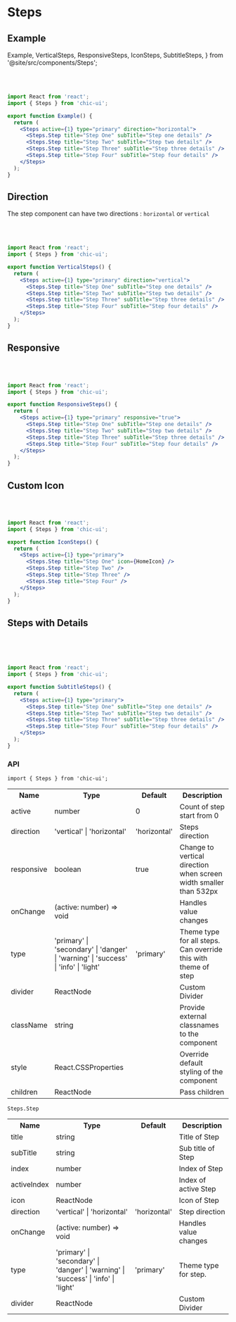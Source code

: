 # Steps

## Example

  Example,
  VerticalSteps,
  ResponsiveSteps,
  IconSteps,
  SubtitleSteps,
} from '@site/src/components/Steps';

<Example />

<br />
<br />

```jsx
import React from 'react';
import { Steps } from 'chic-ui';

export function Example() {
  return (
    <Steps active={1} type="primary" direction="horizontal">
      <Steps.Step title="Step One" subTitle="Step one details" />
      <Steps.Step title="Step Two" subTitle="Step two details" />
      <Steps.Step title="Step Three" subTitle="Step three details" />
      <Steps.Step title="Step Four" subTitle="Step four details" />
    </Steps>
  );
}
```

## Direction

The step component can have two directions : `horizontal` or `vertical`

<VerticalSteps />

<br />
<br />

```jsx
import React from 'react';
import { Steps } from 'chic-ui';

export function VerticalSteps() {
  return (
    <Steps active={1} type="primary" direction="vertical">
      <Steps.Step title="Step One" subTitle="Step one details" />
      <Steps.Step title="Step Two" subTitle="Step two details" />
      <Steps.Step title="Step Three" subTitle="Step three details" />
      <Steps.Step title="Step Four" subTitle="Step four details" />
    </Steps>
  );
}
```

## Responsive

<ResponsiveSteps />

<br />
<br />

```jsx
import React from 'react';
import { Steps } from 'chic-ui';

export function ResponsiveSteps() {
  return (
    <Steps active={1} type="primary" responsive="true">
      <Steps.Step title="Step One" subTitle="Step one details" />
      <Steps.Step title="Step Two" subTitle="Step two details" />
      <Steps.Step title="Step Three" subTitle="Step three details" />
      <Steps.Step title="Step Four" subTitle="Step four details" />
    </Steps>
  );
}
```

## Custom Icon

<IconSteps />

<br />
<br />

```jsx
import React from 'react';
import { Steps } from 'chic-ui';

export function IconSteps() {
  return (
    <Steps active={1} type="primary">
      <Steps.Step title="Step One" icon={HomeIcon} />
      <Steps.Step title="Step Two" />
      <Steps.Step title="Step Three" />
      <Steps.Step title="Step Four" />
    </Steps>
  );
}
```

## Steps with Details

<SubtitleSteps />

<br />
<br />
<br />

```jsx
import React from 'react';
import { Steps } from 'chic-ui';

export function SubtitleSteps() {
  return (
    <Steps active={1} type="primary">
      <Steps.Step title="Step One" subTitle="Step one details" />
      <Steps.Step title="Step Two" subTitle="Step two details" />
      <Steps.Step title="Step Three" subTitle="Step three details" />
      <Steps.Step title="Step Four" subTitle="Step four details" />
    </Steps>
  );
}
```

### API

```
import { Steps } from 'chic-ui';
```

<table>
  <tr>
    <th>Name</th>
    <th>Type</th>
    <th>Default</th>
    <th>Description</th>
  </tr>
  <tr>
    <td>active</td>
    <td>number</td>
    <td>0</td>
    <td>Count of step start from 0</td>
  </tr>
  <tr>
    <td>direction</td>
    <td>'vertical' | 'horizontal'</td>
    <td>'horizontal'</td>
    <td>Steps direction</td>
  </tr>
  <tr>
    <td>responsive</td>
    <td>boolean</td>
    <td>true</td>
    <td>Change to vertical direction when screen width smaller than 532px</td>
  </tr>
  <tr>
    <td>onChange</td>
    <td>(active: number) => void</td>
    <td></td>
    <td>Handles value changes</td>
  </tr>
  <tr>
    <td>type</td>
    <td>
      'primary' | 'secondary' | 'danger' | 'warning' | 'success' | 'info' |
      'light'
    </td>
    <td>'primary'</td>
    <td>Theme type for all steps. Can override this with theme of step</td>
  </tr>
  <tr>
    <td>divider</td>
    <td>ReactNode</td>
    <td></td>
    <td>Custom Divider</td>
  </tr>
  <tr>
    <td>className</td>
    <td>string</td>
    <td></td>
    <td>Provide external classnames to the component</td>
  </tr>
  <tr>
    <td>style</td>
    <td>React.CSSProperties</td>
    <td></td>
    <td>Override default styling of the component</td>
  </tr>
  <tr>
    <td>children</td>
    <td>ReactNode</td>
    <td></td>
    <td>Pass children</td>
  </tr>
</table>

`Steps.Step`

<table>
  <tr>
    <th>Name</th>
    <th>Type</th>
    <th>Default</th>
    <th>Description</th>
  </tr>
  <tr>
    <td>title</td>
    <td>string</td>
    <td></td>
    <td>Title of Step</td>
  </tr>
  <tr>
    <td>subTitle</td>
    <td>string</td>
    <td></td>
    <td>Sub title of Step</td>
  </tr>
  <tr>
    <td>index</td>
    <td>number</td>
    <td></td>
    <td>Index of Step</td>
  </tr>
  <tr>
    <td>activeIndex</td>
    <td>number</td>
    <td></td>
    <td>Index of active Step</td>
  </tr>
  <tr>
    <td>icon</td>
    <td>ReactNode</td>
    <td></td>
    <td>Icon of Step</td>
  </tr>
  <tr>
    <td>direction</td>
    <td>'vertical' | 'horizontal'</td>
    <td>'horizontal'</td>
    <td>Step direction</td>
  </tr>
  <tr>
    <td>onChange</td>
    <td>(active: number) => void</td>
    <td></td>
    <td>Handles value changes</td>
  </tr>
  <tr>
    <td>type</td>
    <td>
      'primary' | 'secondary' | 'danger' | 'warning' | 'success' | 'info' |
      'light'
    </td>
    <td>'primary'</td>
    <td>Theme type for step.</td>
  </tr>
  <tr>
    <td>divider</td>
    <td>ReactNode</td>
    <td></td>
    <td>Custom Divider</td>
  </tr>
</table>
